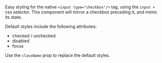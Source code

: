 Easy styling for the native `<input type="checkbox"/>` tag, using the `input +` css selector.
This component will mirror a checkbox preceding it, and mimic its state.

Default styles include the following attributes:

- checked / unchecked
- disabled
- focus

Use the `className` prop to replace the default styles.
